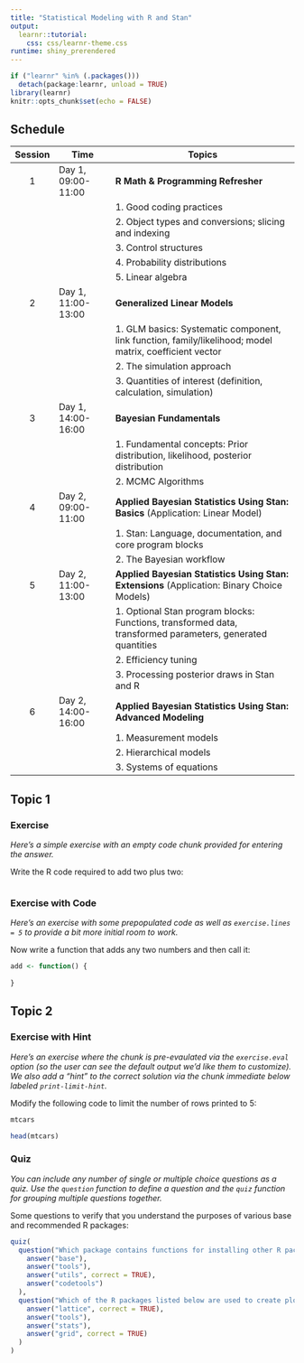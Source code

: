 ```yaml
---
title: "Statistical Modeling with R and Stan"
output: 
  learnr::tutorial:
    css: css/learnr-theme.css
runtime: shiny_prerendered
---
```


```r
if ("learnr" %in% (.packages()))
  detach(package:learnr, unload = TRUE)
library(learnr)
knitr::opts_chunk$set(echo = FALSE)
```


## Schedule

| Session | Time                           | Topics                                                                                                     |
|:-------:|--------------------------------|------------------------------------------------------------------------------------------------------------|
| 1       | Day 1, 09:00-11:00             | **R Math & Programming Refresher**                                                                         |
|         |                                | 1. Good coding practices                                                                                   |
|         |                                | 2. Object types and conversions; slicing and indexing                                                      |
|         |                                | 3. Control structures                                                                                      |
|         |                                | 4. Probability distributions                                                                               |
|         |                                | 5. Linear algebra                                                                                          |
| 2       | Day 1, 11:00-13:00             | **Generalized Linear Models**                                                                              |
|         |                                | 1. GLM basics: Systematic component, link function, family/likelihood; model matrix, coefficient vector    |
|         |                                | 2. The simulation approach                                                                                 |
|         |                                | 3. Quantities of interest (definition, calculation, simulation)                                            |
| 3       | Day 1, 14:00-16:00             | **Bayesian Fundamentals**                                                                                  |
|         |                                | 1. Fundamental concepts: Prior distribution, likelihood, posterior distribution                            |
|         |                                | 2. MCMC Algorithms                                                                                         |
| 4       | Day 2, 09:00-11:00             | **Applied Bayesian Statistics Using Stan: Basics** (Application: Linear Model)                             |
|         |                                | 1. Stan: Language, documentation, and core program blocks                                                  |
|         |                                | 2. The Bayesian workflow                                                                                   |
| 5       | Day 2, 11:00-13:00             | **Applied Bayesian Statistics Using Stan: Extensions** (Application: Binary Choice Models)                 |
|         |                                | 1. Optional Stan program blocks: Functions, transformed data, transformed parameters, generated quantities |
|         |                                | 2. Efficiency tuning                                                                                       |
|         |                                | 3. Processing posterior draws in Stan and R                                                                |
| 6       | Day 2, 14:00-16:00             | **Applied Bayesian Statistics Using Stan: Advanced Modeling**                                              |
|         |                                | 1. Measurement models                                                                                      |
|         |                                | 2. Hierarchical models                                                                                     |
|         |                                | 3. Systems of equations                                                                                    |

## Topic 1

### Exercise 

*Here's a simple exercise with an empty code chunk provided for entering the answer.*

Write the R code required to add two plus two:

```r

```

### Exercise with Code

*Here's an exercise with some prepopulated code as well as `exercise.lines = 5` to provide a bit more initial room to work.*

Now write a function that adds any two numbers and then call it:

```r
add <- function() {
  
}
```

## Topic 2

### Exercise with Hint

*Here's an exercise where the chunk is pre-evaulated via the `exercise.eval` option (so the user can see the default output we'd like them to customize). We also add a "hint" to the correct solution via the chunk immediate below labeled `print-limit-hint`.*

Modify the following code to limit the number of rows printed to 5:

```r
mtcars
```

```r
head(mtcars)
```

### Quiz

*You can include any number of single or multiple choice questions as a quiz. Use the `question` function to define a question and the `quiz` function for grouping multiple questions together.*

Some questions to verify that you understand the purposes of various base and recommended R packages:

```r
quiz(
  question("Which package contains functions for installing other R packages?",
    answer("base"),
    answer("tools"),
    answer("utils", correct = TRUE),
    answer("codetools")
  ),
  question("Which of the R packages listed below are used to create plots?",
    answer("lattice", correct = TRUE),
    answer("tools"),
    answer("stats"),
    answer("grid", correct = TRUE)
  )
)
```

